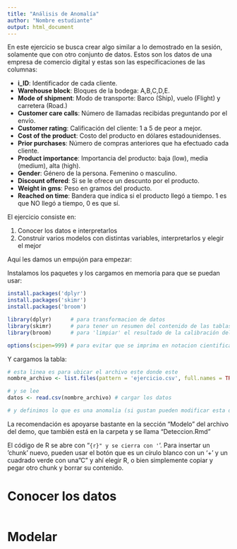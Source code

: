 ```yaml
---
title: "Análisis de Anomalía"
author: "Nombre estudiante"
output: html_document
---
```


En este ejercicio se busca crear algo similar a lo demostrado en la sesión, solamente que con otro conjunto de datos. Estos son los datos de una empresa de comercio digital y estas son las especificaciones de las columnas:

-   **i_ID**: Identificador de cada cliente.
-   **Warehouse block**: Bloques de la bodega: A,B,C,D,E.
-   **Mode of shipment**: Modo de transporte: Barco (Ship), vuelo (Flight) y carretera (Road.)
-   **Customer care calls**: Número de llamadas recibidas preguntando por el envío.
-   **Customer rating**: Calificación del cliente: 1 a 5 de peor a mejor.
-   **Cost of the product**: Costo del producto en dólares estadounidenses.
-   **Prior purchases**: Número de compras anteriores que ha efectuado cada cliente.
-   **Product importance**: Importancia del producto: baja (low), media (medium), alta (high).
-   **Gender**: Género de la persona. Femenino o masculino.
-   **Discount offered**: Si se le ofrece un descunto por el producto.
-   **Weight in gms**: Peso en gramos del producto.
-   **Reached on time**: Bandera que indica si el producto llegó a tiempo. 1 es que NO llegó a tiempo, 0 es que sí.

El ejercicio consiste en:

1.  Conocer los datos e interpretarlos
2.  Construir varios modelos con distintas variables, interpretarlos y elegir el mejor

Aquí les damos un empujón para empezar:

Instalamos los paquetes y los cargamos en memoria para que se puedan usar:

```r
install.packages('dplyr')
install.packages('skimr')
install.packages('broom')

library(dplyr)      # para transformacion de datos
library(skimr)      # para tener un resumen del contenido de las tablas
library(broom)      # para 'limpiar' el resultado de la calibración del modelo

options(scipen=999) # para evitar que se imprima en notacion cientifica
```

Y cargamos la tabla:

```r
# esta linea es para ubicar el archivo este donde este
nombre_archivo <- list.files(pattern = 'ejercicio.csv', full.names = TRUE, recursive = TRUE)

# y se lee
datos <- read.csv(nombre_archivo) # cargar los datos

# y definimos lo que es una anomalia (si gustan pueden modificar esta definicion) 

```

La recomendación es apoyarse bastante en la sección "Modelo" del archivo del demo, que también está en la carpeta y se llama "Deteccion.Rmd"

El código de R se abre con "`{r}" y se cierra con '`'. Para insertar un 'chunk' nuevo, pueden usar el botón que es un círulo blanco con un '+' y un cuadrado verde con una "C" y ahí elegir R, o bien simplemente copiar y pegar otro chunk y borrar su contenido.

# Conocer los datos

```r

```

# Modelar

```r

```
